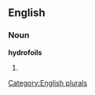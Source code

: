 ==English==

===Noun===
'''hydrofoils'''

# {{plural of|[[hydrofoil]]}}

[[Category:English plurals]]
